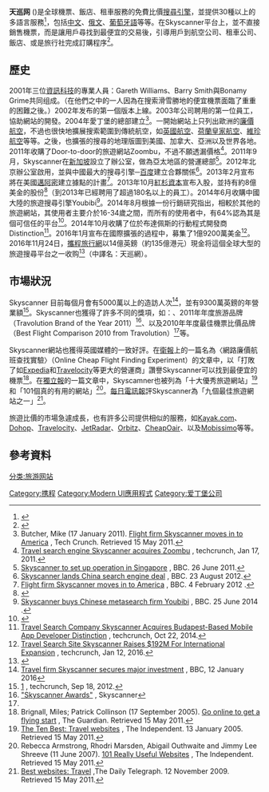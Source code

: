 {{多個問題|
{{Notability Unreferenced|time=2015-09-14T03:49:58+00:00}}
{{expand|time=2015-09-14T02:53:34+00:00}}
{{refimprove|time=2015-09-14T02:53:34+00:00}}
}}
{{Infobox Website
|url = {{URL|https://www.skyscanner.net}}
|name = 天巡网
|native_name = Skyscanner.net
|native_name_lang = en
|logo =
|type = 旅遊搜尋引擎
|registration =
|location = {{UK}}[[苏格兰|苏格兰]][[爱丁堡|爱丁堡]]
|owner = [[攜程旅行網|攜程旅行網]]
|employees = 770
|revenue = 1.20亿英镑（2015）
}}

'''天巡网''' ({{lang-en|Skyscanner}})是全球機票、飯店、租車服務的免費比價[[搜尋引擎|搜尋引擎]]，並提供30種以上的多語言服務<ref>{{cite news|url=http://techcrunch.com/2012/09/18/skyscanners-mobile-apps-hit-10m-downloads-letting-users-find-cheap-flights-on-the-go/|title=Skyscanner’s Mobile Apps Hit 10M Downloads, Letting Users Find Cheap Flights On The Go|last=O'Hear|first=Steve|date=18 September 2012|work=TechCrunch|accessdate=15 May 2011|archive-date=2015-09-12|archive-url=https://web.archive.org/web/20150912231743/http://techcrunch.com/2012/09/18/skyscanners-mobile-apps-hit-10m-downloads-letting-users-find-cheap-flights-on-the-go/|dead-url=no}}</ref>，包括[[中文|中文]]、[[俄文|俄文]]、[[葡萄牙語|葡萄牙語]]等等。在Skyscanner平台上，並不直接銷售機票，而是讓用戶尋找到最便宜的交易後，引導用戶到航空公司、租車公司、飯店、或是旅行社完成訂購程序<ref>{{Cite web |url=http://www.skyscanner.net/news/ |title=Skyscanner News and Tips |accessdate=2015-09-14 |archive-date=2015-09-15 |archive-url=https://web.archive.org/web/20150915053333/http://www.skyscanner.net/news |dead-url=no }}</ref>。

== 歷史 ==
2001年三位[[資訊科技|資訊科技]]的專業人員：Gareth Williams、Barry Smith與Bonamy Grime共同组成。（在他們之中的一人因為在搜索滑雪勝地的便宜機票面臨了重重的困難之後。）2002年发布的第一個版本上線。2003年公司聘用的第一位員工，協助網站的開發。2004年愛丁堡的總部建立<ref>Butcher, Mike (17 January 2011). [http://www.bbc.com/news/uk-scotland-scotland-business-21318799 Flight firm Skyscanner moves in to America] {{Wayback|url=http://www.bbc.com/news/uk-scotland-scotland-business-21318799 |date=20160105021216 }}, Tech Crunch. Retrieved 15 May 2011.</ref>。一開始網站上只列出歐洲的[[廉價航空|廉價航空]]，不過也很快地擴展搜索範圍到傳統航空，如[[英國航空|英國航空]]、[[荷蘭皇家航空|荷蘭皇家航空]]、[[維珍航空|維珍航空]]等等。之後，也擴張的搜尋的地理版圖到美國、加拿大、亞洲以及世界各地。2011年收購了Door-to-door的旅遊網站Zoombu，不過不願透漏價格<ref>[http://techcrunch.com/2011/01/17/travel-search-engine-skyscanner-acquires-zoombu/ Travel search engine Skyscanner acquires Zoombu] {{Wayback|url=http://techcrunch.com/2011/01/17/travel-search-engine-skyscanner-acquires-zoombu/ |date=20160304082736 }}, techcrunch, Jan 17, 2011.</ref>。2011年9月，Skyscanner在[[新加坡|新加坡]]設立了辦公室，做為亞太地區的營運總部<ref>[http://www.bbc.com/news/uk-scotland-scotland-business-13919093 Skyscanner to set up operation in Singapore] {{Wayback|url=http://www.bbc.com/news/uk-scotland-scotland-business-13919093 |date=20140726112311 }}, BBC. 26 June 2011.</ref>。2012年北京辦公室啟用，並與中國最大的搜尋引擎─[[百度|百度]]建立合夥關係<ref>[http://www.bbc.com/news/uk-scotland-scotland-business-19358227 Skyscanner lands China search engine deal] {{Wayback|url=http://www.bbc.com/news/uk-scotland-scotland-business-19358227 |date=20160105024632 }}, BBC. 23 August 2012.</ref>。2013年2月宣布將在美國[[邁阿密|邁阿密]]建立據點的計畫<ref>[http://www.bbc.com/news/uk-scotland-scotland-business-21318799 Flight firm Skyscanner moves in to America] {{Wayback|url=http://www.bbc.com/news/uk-scotland-scotland-business-21318799 |date=20160105021216 }}, BBC. 4 February 2012 .</ref>。2013年10月[[紅杉資本|紅杉資本]]宣布入股，並持有約8億美金的股份<ref>{{Cite web |url=http://www.standard.co.uk/business/business-news/skyscanner-valued-at-800m-by-backer-of-apple-8855825.html |title=存档副本 |accessdate=2016-02-25 |archive-date=2016-03-02 |archive-url=https://web.archive.org/web/20160302091939/http://www.standard.co.uk/business/business-news/skyscanner-valued-at-800m-by-backer-of-apple-8855825.html |dead-url=no }}</ref>（到2013年已經聘用了超過180名以上的員工）。2014年6月收購中國大陸的旅遊搜尋引擎Youbibi<ref>[http://www.bbc.com/news/uk-scotland-scotland-business-28014913 Skyscanner buys Chinese metasearch firm Youbibi] {{Wayback|url=http://www.bbc.com/news/uk-scotland-scotland-business-28014913 |date=20160105021901 }}, BBC. 25 June 2014 .</ref>。2014年8月根據一份行銷研究指出，相較於其他的旅遊網站，其使用者主要介於16-34歲之間，而所有的使用者中，有64%認為其是個可信任的平台<ref>{{Cite web |url=http://www.ljresearch.co.uk/tripadvisor-tops-travel-brand-awareness-index/ |title=TripAdvisor tops Travel Brand Awareness Index |accessdate=2016-02-25 |archive-date=2016-03-03 |archive-url=https://web.archive.org/web/20160303224139/http://www.ljresearch.co.uk/tripadvisor-tops-travel-brand-awareness-index/ |dead-url=no }}</ref>。2014年10月收購了位於布達佩斯的行動程式開發商Distinction<ref>[http://techcrunch.com/2014/10/22/travel-search-company-skyscanner-acquires-budapest-based-mobile-app-developer-distinction/ Travel Search Company Skyscanner Acquires Budapest-Based Mobile App Developer Distinction] {{Wayback|url=http://techcrunch.com/2014/10/22/travel-search-company-skyscanner-acquires-budapest-based-mobile-app-developer-distinction/ |date=20160304055608 }}, techcrunch, Oct 22, 2014.</ref>。2016年1月宣布在國際擴張的過程中，募集了1億9200萬美金<ref>[http://techcrunch.com/2016/01/12/skyscanner-unicorn/ Travel Search Site Skyscanner Raises $192M For International Expansion] {{Wayback|url=http://techcrunch.com/2016/01/12/skyscanner-unicorn/ |date=20160223174219 }}, techcrunch, Jan 12, 2016.</ref>。2016年11月24日，[[攜程旅行網|攜程旅行網]]以14億英鎊（約135億港元）現金将這個全球大型的旅遊搜尋平台之一收购<ref>{{cite news|url=https://www.bnext.com.tw/article/42009/chinas-largest-travel-site-to-buy-skyscanner|title=中國大陸最大旅遊網站攜程宣布以14億英鎊收購Skyscanner|author=張庭瑜|date=2016年11月24日|publisher=數位時代|accessdate=2017年2月13日|archive-date=2017年2月14日|archive-url=https://web.archive.org/web/20170214002523/https://www.bnext.com.tw/article/42009/chinas-largest-travel-site-to-buy-skyscanner|dead-url=no}}</ref>（中譯名：天巡網）。

== 市場狀況 ==
Skyscanner 目前每個月會有5000萬以上的造訪人次<ref>[http://www.bbc.com/news/uk-scotland-scotland-business-35289861 Travel firm Skyscanner secures major investment] {{Wayback|url=http://www.bbc.com/news/uk-scotland-scotland-business-35289861 |date=20160323113529 }}, BBC, 12 January 2016</ref>，並有9300萬英鎊的年營業額<ref>[http://techcrunch.com/2012/09/18/skyscanners-mobile-apps-hit-10m-downloads-letting-users-find-cheap-flights-on-the-go/] {{Wayback|url=http://techcrunch.com/2012/09/18/skyscanners-mobile-apps-hit-10m-downloads-letting-users-find-cheap-flights-on-the-go/ |date=20150912231743 }}, techcrunch, Sep 18, 2012.</ref>。Skyscanner也獲得了許多不同的獎項，如：{{link-en|女王企業獎|Queen's Award for Enterprise}}、2011年年度旅游品牌（Travolution Brand of the Year 2011）<ref name="#1">[http://www.skyscanner.net/news  "Skyscanner Awards"] {{Wayback|url=http://www.skyscanner.net/news |date=20150915053333 }}, Skyscanner</ref>、以及2010年年度最佳機票比價品牌（Best Flight Comparison 2010 from Travolution）<ref name="#1"/>等。

Skyscanner網站也獲得英國媒體的一致好評。在[[衛報|衛報]]上的一篇名為〈網路廉價航班查找實驗〉（Online Cheap Flight Finding Experiment）的文章中，以「打敗了如[[Expedia|Expedia]]和[[Travelocity|Travelocity]]等更大的營運商」讚譽Skyscanner可以找到最便宜的機票<ref>Brignall, Miles; Patrick Collinson (17 September 2005). [http://www.theguardian.com/money/2005/sep/17/moneysupplement.travel Go online to get a flying start] {{Wayback|url=http://www.theguardian.com/money/2005/sep/17/moneysupplement.travel |date=20160304132920 }}, The Guardian. Retrieved 15 May 2011.</ref>。在[[獨立報|獨立報]]的一篇文章中，Skyscamner也被列為「十大優秀旅遊網站」<ref>[http://www.independent.co.uk/travel/news-and-advice/the-ten-best-travel-websites-486356.html The Ten Best: Travel websites] {{Wayback|url=http://www.independent.co.uk/travel/news-and-advice/the-ten-best-travel-websites-486356.html |date=20160304134522 }}, The Independent. 13 January 2005. Retrieved 15 May 2011.</ref>和「101個真的有用的網站」<ref>Rebecca Armstrong, Rhodri Marsden, Abigail Outhwaite and Jimmy Lee Shreeve (11 June 2007). [http://www.independent.co.uk/life-style/gadgets-and-tech/features/101-really-useful-websites-452559.html 101 Really Useful Websites] {{Wayback|url=http://www.independent.co.uk/life-style/gadgets-and-tech/features/101-really-useful-websites-452559.html |date=20160301184944 }}, The Independent. Retrieved 15 May 2011.</ref>。[[每日電訊報|每日電訊報]]評Skyscanner為「九個最佳旅遊網站之一」<ref>[http://www.telegraph.co.uk/travel/6550711/Best-websites-Travel.html Best websites: Travel] {{Wayback|url=http://www.telegraph.co.uk/travel/6550711/Best-websites-Travel.html |date=20160319133758 }},The Daily Telegraph. 12 November 2009. Retrieved 15 May 2011.</ref>。

旅遊比價的市場急遽成長，也有許多公司提供相似的服務，如[[Kayak.com|Kayak.com]]、[[Dohop|Dohop]]、[[Travelocity|Travelocity]]、[[JetRadar|JetRadar]]、[[Orbitz|Orbitz]]、[[CheapOair|CheapOair]]、以及[[Mobissimo|Mobissimo]]等等。

== 參考資料 ==
{{reflist}}

{{携程}}
{{Authority control}}

[[Category:携程|Category:携程]]
[[Category:Modern_UI應用程式|Category:Modern UI應用程式]]
[[Category:爱丁堡公司|Category:爱丁堡公司]]
[[分类:旅游网站|分类:旅游网站]]